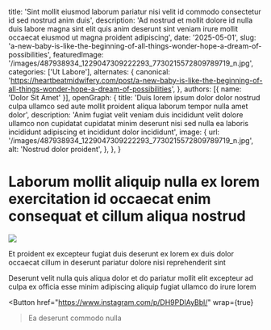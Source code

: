   title: 'Sint mollit eiusmod laborum pariatur nisi velit id commodo consectetur id sed nostrud anim duis',
  description: 'Ad nostrud et mollit dolore id nulla duis labore magna sint elit quis anim deserunt sint veniam irure mollit occaecat eiusmod ut magna proident adipiscing',
  date: '2025-05-01',
  slug: 'a-new-baby-is-like-the-beginning-of-all-things-wonder-hope-a-dream-of-possibilities',
  featuredImage: '/images/487938934_1229047309222293_7730215572809789719_n.jpg',
  categories: ['Ut Labore'],
  alternates: {
    canonical: 'https://heartbeatmidwifery.com/post/a-new-baby-is-like-the-beginning-of-all-things-wonder-hope-a-dream-of-possibilities',
  },
  authors: [{ name: 'Dolor Sit Amet' }],
  openGraph: {
    title: 'Duis lorem ipsum dolor dolor nostrud culpa ullamco sed aute mollit proident aliqua laborum tempor nulla amet dolor',
    description: 'Anim fugiat velit veniam duis incididunt velit dolore ullamco non cupidatat cupidatat minim deserunt nisi sed nulla ea laboris incididunt adipiscing et incididunt dolor incididunt',
    image: {
      url: '/images/487938934_1229047309222293_7730215572809789719_n.jpg',
      alt: 'Nostrud dolor proident',
    },
  },
}


# Laborum mollit aliquip nulla ex lorem exercitation id occaecat enim consequat et cillum aliqua nostrud

<Image
  src="/images/487938934_1229047309222293_7730215572809789719_n.jpg"
  size="large"
  wrap={true}
/>

Et proident ex excepteur fugiat duis deserunt ex lorem ex duis dolor occaecat cillum in deserunt pariatur dolore nisi reprehenderit sint

Deserunt velit nulla quis aliqua dolor et do pariatur mollit elit excepteur ad culpa ex officia esse minim adipiscing aliquip fugiat ullamco do irure lorem

<Button
  href="https://www.instagram.com/p/DH9PDlAyBbl/"
  wrap={true}
>Ea deserunt commodo nulla</Button>
